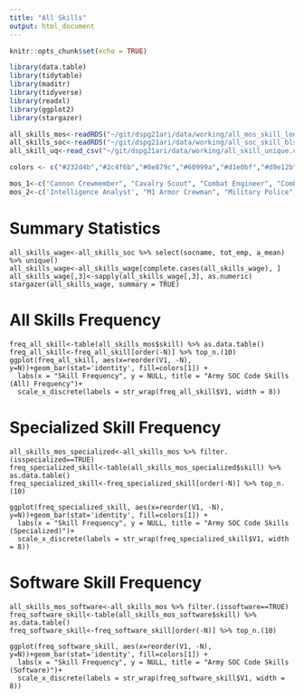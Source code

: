 ```yaml
---
title: "All Skills"
output: html_document
---
```


```r
knitr::opts_chunk$set(echo = TRUE)

library(data.table)
library(tidytable)
library(maditr)
library(tidyverse)
library(readxl)
library(ggplot2)
library(stargazer)

all_skills_mos<-readRDS("~/git/dspg21ari/data/working/all_mos_skill_long.Rds") %>% as.data.table()
all_skills_soc<-readRDS("~/git/dspg21ari/data/working/all_soc_skill_bls_long.Rds") %>% as.data.table()
all_skill_uq<-read_csv("~/git/dspg21ari/data/working/all_skill_unique.csv")

colors <- c("#232d4b","#2c4f6b","#0e879c","#60999a","#d1e0bf","#d9e12b","#e6ce3a","#e6a01d","#e57200","#fdfdfd")

mos_1<-c("Cannon Crewmember", "Cavalry Scout", "Combat Engineer", "Combat Medic Specialist", "Infantryman")
mos_2<-c('Intelligence Analyst', "M1 Armor Crewman", "Military Police", "Unit Supply Specialist", "Wheeled Vehicle Repairer")

```


# Summary Statistics
```All
all_skills_wage<-all_skills_soc %>% select(socname, tot_emp, a_mean) %>% unique()
all_skills_wage<-all_skills_wage[complete.cases(all_skills_wage), ]
all_skills_wage[,3]<-sapply(all_skills_wage[,3], as.numeric)
stargazer(all_skills_wage, summary = TRUE)
```

# All Skills Frequency
```All
freq_all_skill<-table(all_skills_mos$skill) %>% as.data.table()
freq_all_skill<-freq_all_skill[order(-N)] %>% top_n.(10)
ggplot(freq_all_skill, aes(x=reorder(V1, -N), y=N))+geom_bar(stat='identity', fill=colors[1]) +
  labs(x = "Skill Frequency", y = NULL, title = "Army SOC Code Skills (All) Frequency")+
  scale_x_discrete(labels = str_wrap(freq_all_skill$V1, width = 8))
```

# Specialized Skill Frequency
```Specialized
all_skills_mos_specialized<-all_skills_mos %>% filter.(isspecialized==TRUE)
freq_specialized_skill<-table(all_skills_mos_specialized$skill) %>% as.data.table()
freq_specialized_skill<-freq_specialized_skill[order(-N)] %>% top_n.(10)

ggplot(freq_specialized_skill, aes(x=reorder(V1, -N), y=N))+geom_bar(stat='identity', fill=colors[1]) +
  labs(x = "Skill Frequency", y = NULL, title = "Army SOC Code Skills (Specialized)")+
  scale_x_discrete(labels = str_wrap(freq_specialized_skill$V1, width = 8))
```

# Software Skill Frequency
```Specialized
all_skills_mos_software<-all_skills_mos %>% filter.(issoftware==TRUE)
freq_software_skill<-table(all_skills_mos_software$skill) %>% as.data.table()
freq_software_skill<-freq_software_skill[order(-N)] %>% top_n.(10)

ggplot(freq_software_skill, aes(x=reorder(V1, -N), y=N))+geom_bar(stat='identity', fill=colors[1]) +
  labs(x = "Skill Frequency", y = NULL, title = "Army SOC Code Skills (Software)")+
  scale_x_discrete(labels = str_wrap(freq_software_skill$V1, width = 8))
```

